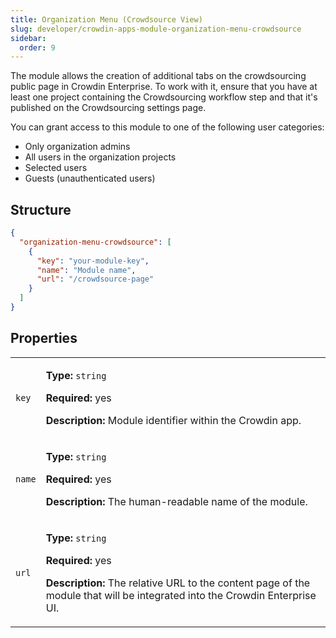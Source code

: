 ```yaml
---
title: Organization Menu (Crowdsource View)
slug: developer/crowdin-apps-module-organization-menu-crowdsource
sidebar:
  order: 9
---
```


The module allows the creation of additional tabs on the crowdsourcing public page in Crowdin Enterprise. To work with it, ensure that you have at least one project containing the Crowdsourcing workflow step and that it's published on the Crowdsourcing settings page.

You can grant access to this module to one of the following user categories:

* Only organization admins
* All users in the organization projects
* Selected users
* Guests (unauthenticated users)

## Structure

```json
{
  "organization-menu-crowdsource": [
    {
      "key": "your-module-key",
      "name": "Module name",
      "url": "/crowdsource-page"
    }
  ]
}
```

## Properties

<table>
  <tbody>
    <tr>
      <td><code>key</code></td>
      <td>
        <p><strong>Type:</strong> <code>string</code></p>
        <p><strong>Required:</strong> yes</p>
        <p><strong>Description:</strong> Module identifier within the Crowdin app.</p>
      </td>
    </tr>
    <tr>
      <td><code class="whitespace-nowrap">name</code></td>
      <td>
        <p><strong>Type:</strong> <code>string</code></p>
        <p><strong>Required:</strong> yes</p>
        <p><strong>Description:</strong> The human-readable name of the module.</p>
      </td>
    </tr>
    <tr>
      <td><code>url</code></td>
      <td>
        <p><strong>Type:</strong> <code>string</code></p>
        <p><strong>Required:</strong> yes</p>
        <p><strong>Description:</strong> The relative URL to the content page of the module that will be integrated into the Crowdin Enterprise UI.</p>
      </td>
    </tr>
  </tbody>
</table>